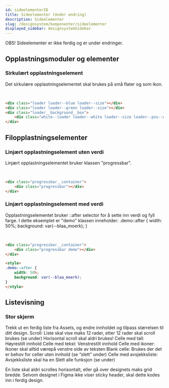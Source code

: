 ```yaml
---
id: sideelementerID
title: Sideelementer (Under endring)
description: Sideelementer
slug: /designsystem/komponenter/sideelementer
displayed_sidebar: designsystemSidebar
---
```


OBS! Sideelementer er ikke ferdig og er under endringer.

## Opplastningsmoduler og elementer

### Sirkulært opplastningselement
Det sirkulære opplastningselementet skal brukes på små flater og som ikon.


<div class="loader loader--blue loader--size"></div>
<div class="loader loader--green loader--size"></div>
<div class="loader__background__box">
    <div class="white--loader loader--white loader--size loader--pos--white"></div>
</div>
<br/>

```markdown
<div class="loader loader--blue loader--size"></div>
<div class="loader loader--green loader--size"></div>
<div class="loader__background__box">
    <div class="white--loader loader--white loader--size loader--pos--white"></div>
</div>
```


## Filopplastningselementer

### Linjært opplastningselement uten verdi
Linjært opplastningselementet bruker klassen "progressbar".

<div class="progressbar__container">
    <div class="progressbar"></div>
</div>
<br/>

```markdown
<div class="progressbar__container">
    <div class="progressbar"></div>
</div>
```

### Linjært opplastningselement med verdi
Opplastningselementet bruker ::after selector for å sette inn verdi og fyll farge.
I dette eksemplet er "demo" klassen inneholder: .demo::after {
width: 50%;
background: var(--blaa_moerk);
}

<div class="progressbar__container">
    <div class="progressbar demo"></div>
</div>
<br/>

```markdown
<div class="progressbar__container">
    <div class="progressbar demo"></div>
</div>

<style>
.demo::after {
    width: 50%;
    background: var(--blaa_moerk);
}
</style>
```

## Listevisning

### Stor skjerm
Trekk ut en ferdig liste fra Assets, og endre innholdet og tilpass størrelsen til ditt design.
Scroll: Liste skal vise maks 12 rader, etter 12 rader skal scroll brukes (se under)
Horisontal scroll skal aldri brukes!
Celle med tall: Høyrestilt innhold
Celle med tekst: Venstrestilt innhold
Celle med ikoner:  Ikoner skal alltid værepå venstre side av teksten
Blank celle: Brukes der det er behov for celler uten innhold (se “slett” under)
Celle med avsjekksliste: Avsjekksliste skal ha en Slett alle funksjon (se under)

En liste skal aldri scrolles horisontalt, eller gå over designets maks grid bredde.
Selvom designet i Figma ikke viser sticky header, skal dette kodes inn i ferdig design.

